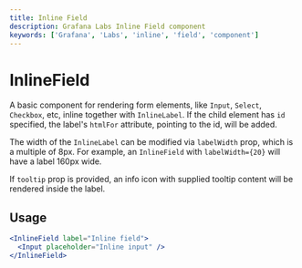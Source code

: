 ```yaml
---
title: Inline Field
description: Grafana Labs Inline Field component
keywords: ['Grafana', 'Labs', 'inline', 'field', 'component']
---
```



# InlineField <Badge text='draft' color='orange'></Badge>

A basic component for rendering form elements, like `Input`, `Select`, `Checkbox`, etc, inline together with `InlineLabel`. If the child element has `id` specified, the label's `htmlFor` attribute, pointing to the id, will be added.

The width of the `InlineLabel` can be modified via `labelWidth` prop, which is a multiple of 8px. For example, an `InlineField` with `labelWidth={20}` will have a label 160px wide.

If `tooltip` prop is provided, an info icon with supplied tooltip content will be rendered inside the label.

## Usage

```jsx
<InlineField label="Inline field">
  <Input placeholder="Inline input" />
</InlineField>
```

